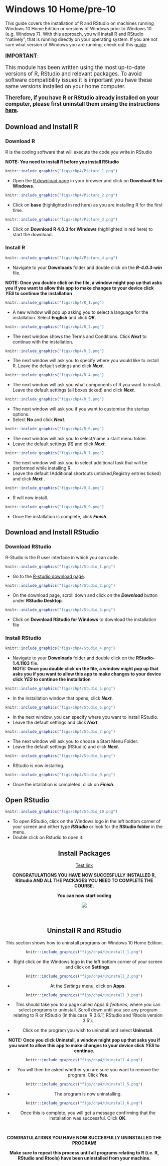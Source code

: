 # Windows 10 Home/pre-10 {#otherWin .unnumbered}

This guide covers the installation of R and RStudio on machines running Windows 10 Home Edition or versions of Windows prior to Windows 10 (e.g. Windows 7). With this approach, you will install R and RStudio "natively", that is running directly on your operating system. If you are not sure what version of Windows you are running, check out this [guide](#windows-version).

<div class="alert alert-danger" style="font-size:120%">
<b>IMPORTANT</b>: <br>
    
This module has been written using the most up-to-date versions of R, RStudio and relevant packages. To avoid software compatibility issues it is important you have these same versions installed on your home computer.

**Therefore, if you have R or RStudio already installed on your computer, please first uninstall them unsing the instructions [here](#uninstall_otherwin).**
    
</div>


## Download and Install R  {.unlisted .unnumbered}

### Download R  {.unlisted .unnumbered}

R is the coding software that will execute the code you write in RStudio

**NOTE: You need to install R before you install RStudio**


```r
knitr::include_graphics("figs/chp4/Picture_1.png")
```

-  Open the [R download page](https://cran.rstudio.com/) in your browser and click on **Download R for Windows**.  

```r
knitr::include_graphics("figs/chp4/Picture_2.png")
```

-  Click on **base** (highlighted in red here) as you are installing R for the first time. 

```r
knitr::include_graphics("figs/chp4/Picture_3.png")
```

-  Click on **Download R 4.0.3 for Windows** (highlighted in red here) to start the download. 

### Install R {.unlisted .unnumbered}

```r
knitr::include_graphics("figs/chp4/Picture_4.png")
```

-	Navigate to your **Downloads** folder and double click on the **_R-4.0.3-win_** file.

**NOTE: Once you double click on the file, a window might pop up that asks you if you want to allow this app to make changes to your device click _YES_ to continue the installation**

```r
knitr::include_graphics("figs/chp4/R_1.png")
```

-	A new window will pop up asking you to select a language for the installation. Select **English** and click **_OK_**.

```r
knitr::include_graphics("figs/chp4/R_2.png")
```

-	The next window shows the Terms and Conditions. Click **_Next_** to continue with the installation. 

```r
knitr::include_graphics("figs/chp4/R_3.png")
```

-	The next window will ask you to specify where you would like to install R. Leave the default settings and click **_Next_**. 

```r
knitr::include_graphics("figs/chp4/R_4.png")
```

-	The next window will ask you what components of R you want to install. Leave the default settings (all boxes ticked) and click **_Next_**. 


```r
knitr::include_graphics("figs/chp4/R_5.png")
```

-	The next window will ask you if you want to customise the startup options.
- Select **No** and click **_Next_**.  

```r
knitr::include_graphics("figs/chp4/R_6.png")
```

-	The next window will ask you to select/name a start menu folder.
- Leave the default settings (R) and click **_Next_**.  

```r
knitr::include_graphics("figs/chp4/R_7.png")
```

-	The next window will ask you to select additional task that will be performed while installing R.
- Leave the default (Additional shortcuts unticked,Registry entries ticked) and click **_Next_** .

```r
knitr::include_graphics("figs/chp4/R_8.png")
```

-	R will now install.

```r
knitr::include_graphics("figs/chp4/R_9.png")
```

-	Once the installation is complete, click **_Finish_**. 




## Download and Install RStudio  {.unlisted .unnumbered}

### Download RStudio  {.unlisted .unnumbered}

R-Studio is the R user interface in which you can code. 

```r
knitr::include_graphics("figs/chp4/Studio_1.png")
```

- Go to the [R-studio download page](https://rstudio.com/products/rstudio/download/).

```r
knitr::include_graphics("figs/chp4/Studio_2.png")
```

- On the download page, scroll down and click on the **_Download_** button under **RStudio Desktop**. 


```r
knitr::include_graphics("figs/chp4/Studio_3.png")
```

- Click on **Download RStudio for Windows** to download the installation file 

### Install RStudio  {.unlisted .unnumbered}

```r
knitr::include_graphics("figs/chp4/Studio_4.png")
```

-	Navigate to your **Downloads** folder and double click on the **RStudio-1.4.1103** file.  
**NOTE: Once you double click on the file, a window might pop up that asks you if you want to allow this app to make changes to your device click _YES_ to continue the installation**

```r
knitr::include_graphics("figs/chp4/Studio_5.png")
```

-	In the installation window that opens, click **_Next_**.

```r
knitr::include_graphics("figs/chp4/Studio_6.png")
```

- In the next window, you can specify where you want to install RStudio.
- Leave the default settings and click **_Next_**. 


```r
knitr::include_graphics("figs/chp4/Studio_7.png")
```

-	The next window will ask you to choose a Start Menu Folder.
- Leave the default settings (RStudio) and click **_Next_**.


```r
knitr::include_graphics("figs/chp4/Studio_8.png")
```

-	RStudio is now installing. 


```r
knitr::include_graphics("figs/chp4/Studio_9.png")
```

-	Once the intallation is completed, click on **_Finish_**.

## Open RStudio  {.unlisted .unnumbered}
```r
knitr::include_graphics("figs/chp4/Studio_10.png")
```

- To open RStudio, click on the Windows logo in the left bottom corner of your screen and either type **_RStudio_** or look for the **RStudio folder** in the menu. 
- Double click on Rstudio to open it. 

<center>

## Install Packages  {.unlisted .unnumbered}

[Test link](deps/rgds_deps.R)


**CONGRATULATIONS YOU HAVE NOW SUCCESFULLY INSTALLED R, RStudio AND ALL THE PACKAGES YOU NEED TO COMPLETE THE COURSE.**

**You can now start coding**


![](https://media.giphy.com/media/PiQejEf31116URju4V/giphy.gif)

<br>

## Uninstall R and RStudio {#uninstall_otherwin .unnumbered}

This section shows how to uninstall programs on Windows 10 Home Edition.

```r
knitr::include_graphics("figs/chp4/Uninstall_1.png")
```

- Right click on the Windows logo in the left bottom corner of your screen and click on **Settings**.

```r
knitr::include_graphics("figs/chp4/Uninstall_2.png")
```

- At the _Settings_ menu, click on **Apps**.

```r
knitr::include_graphics("figs/chp4/Uninstall_3.png")
```

- This should take you to a page called _Apps & features_, where you can select programs to uninstall. Scroll down until you see any program relating to R or RStudio (in this case 'R 3.6.1', RStudio and 'Rtools version 3.5').

- Click on the program you wish to uninstall and select **Uninstall**.

**NOTE: Once you click Uninstall, a window might pop up that asks you if you want to allow this app to make changes to your device click _YES_ to continue.**

```r
knitr::include_graphics("figs/chp4/Uninstall_4.png")
```

- You will then be asked whether you are sure you want to remove the program. Click **Yes**.

```r
knitr::include_graphics("figs/chp4/Uninstall_5.png")
```

-	The program is now uninstalling.

```r
knitr::include_graphics("figs/chp4/Uninstall_6.png")
```

- Once this is complete, you will get a message confirming that the installation was successful. Click **OK**.

<br>

**CONGRATULATIONS YOU HAVE NOW SUCCESFULLY UNINSTALLED THE PROGRAM!**

**Make sure to repeat this process until all programs relating to R (i.e. R, RStudio and Rtools) have been uninstalled from your machine.**
